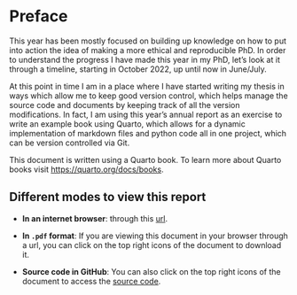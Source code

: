 # Preface {.unnumbered}

This year has been mostly focused on building up knowledge on how to put into action the idea of making a more ethical and reproducible PhD. In order to understand the progress I have made this year in my PhD, let's look at it through a timeline, starting in October 2022, up until now in June/July.

At this point in time I am in a place where I have started writing my thesis in ways which allow me to keep good version control, which helps manage the source code and documents by keeping track of all the version modifications. In fact, I am using this year's annual report as an exercise to write an example book using Quarto, which allows for a dynamic implementation of markdown files and python code all in one project, which can be version controlled via Git. 

This document is written using a Quarto book. To learn more about Quarto books visit <https://quarto.org/docs/books>.

## Different modes to view this report
- **In an internet browser**: through this [url](https://susana465.quarto.pub/3rd-year-report).

- **In `.pdf` format**:  If you are viewing this document in your browser through a url, you can click on the top right icons of the document to download it.

- **Source code in GitHub**: You can also click on the top right icons of the document to access the [source code](https://github.com/Susana465/third_year_report).